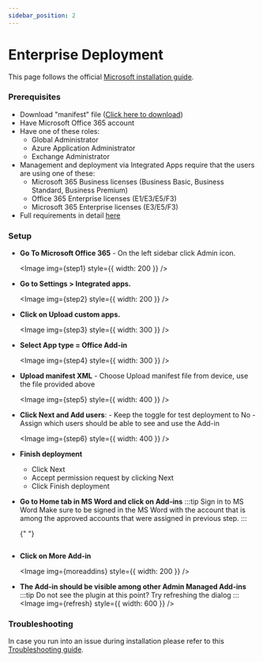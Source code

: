 ```yaml
---
sidebar_position: 2
---
```



# Enterprise Deployment

This page follows the official
[Microsoft installation guide](https://learn.microsoft.com/en-us/microsoft-365/admin/manage/office-addins?view=o365-worldwide#upload-custom-office-add-ins-in-your-organization).

### Prerequisites

- Download "manifest" file (<a href="../../static/cloud.xml" download="singledraft-manifest.xml">Click here to download</a>)
- Have Microsoft Office 365 account
- Have one of these roles:
  - Global Administrator
  - Azure Application Administrator
  - Exchange Administrator
- Management and deployment via Integrated Apps require that the users are using one of these:
  - Microsoft 365 Business licenses (Business Basic, Business Standard, Business Premium)
  - Office 365 Enterprise licenses (E1/E3/E5/F3)
  - Microsoft 365 Enterprise licenses (E3/E5/F3)
- Full requirements in detail [here](https://learn.microsoft.com/en-us/microsoft-365/admin/manage/centralized-deployment-of-add-ins?view=o365-worldwide)

### Setup

- **Go To Microsoft Office 365** - On the left sidebar click Admin icon.<br/>

  <Image img={step1} style={{ width: 200 }} />

- **Go to Settings > Integrated apps.**<br/>

  <Image img={step2} style={{ width: 200 }} />

- **Click on Upload custom apps.**<br/>

  <Image img={step3} style={{ width: 300 }} />

- **Select App type = Office Add-in**<br/>

  <Image img={step4} style={{ width: 300 }} />

- **Upload manifest XML** - Choose Upload manifest file from device, use the file provided above<br/>

  <Image img={step5} style={{ width: 400 }} />

- **Click Next and Add users**: - Keep the toggle for test deployment to No - Assign which users should be able to see and use the Add-in<br/>

  <Image img={step6} style={{ width: 400 }} />

- **Finish deployment**

  - Click Next
  - Accept permission request by clicking Next
  - Click Finish deployment

- **Go to Home tab in MS Word and click on Add-ins**
  :::tip Sign in to MS Word
  Make sure to be signed in the MS Word with the account that is among the approved
  accounts that were assigned in previous step.
  :::

  {" "}

  <Image img={home} />

- **Click on More Add-in**

  <Image img={moreaddins} style={{ width: 200 }} />

- **The Add-in should be visible among other Admin Managed Add-ins**
  :::tip Do not see the plugin at this point?
  Try refreshing the dialog
  :::
  <Image img={refresh} style={{ width: 600 }} />

### Troubleshooting

In case you run into an issue during installation please refer to this
[Troubleshooting guide](troubleshooting.mdx).
